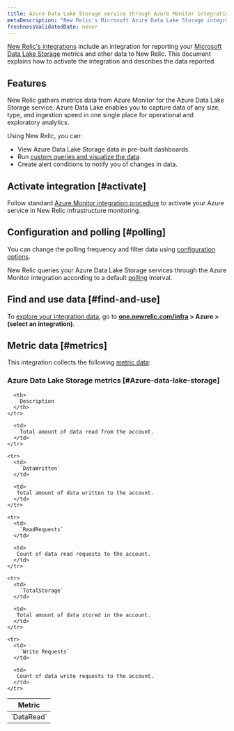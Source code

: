 ```yaml
---
title: Azure Data Lake Storage service through Azure Monitor integration
metaDescription: "New Relic's Microsoft Azure Data Lake Storage integration: what data it reports and how to enable it."
freshnessValidatedDate: never
---
```


[New Relic's integrations](/docs/infrastructure/integrations-getting-started/getting-started/introduction-infrastructure-integrations) include an integration for reporting your [Microsoft Data Lake Storage](https://learn.microsoft.com/en-us/azure/data-lake-store) metrics and other data to New Relic. This document explains how to activate the integration and describes the data reported.

## Features

New Relic gathers metrics data from Azure Monitor for the Azure Data Lake Storage service. Azure Data Lake enables you to capture data of any size, type, and ingestion speed in one single place for operational and exploratory analytics.

Using New Relic, you can:

* View Azure Data Lake Storage data in pre-built dashboards.
* Run [custom queries and visualize the data](/docs/infrastructure/integrations-getting-started/getting-started/use-integration-data-new-relic-insights).
* Create alert conditions to notify you of changes in data.

## Activate integration [#activate]

Follow standard [Azure Monitor integration procedure](/docs/infrastructure/microsoft-azure-integrations/azure-integrations-list/azure-monitor) to activate your Azure service in New Relic infrastructure monitoring.

## Configuration and polling [#polling]

You can change the polling frequency and filter data using [configuration options](/docs/infrastructure/microsoft-azure-integrations/azure-integrations-list/azure-monitor/#settings).

New Relic queries your Azure Data Lake Storage services through the Azure Monitor integration according to a default [polling](/docs/infrastructure/microsoft-azure-integrations/azure-integrations-list/azure-monitor/#settings) interval.

## Find and use data [#find-and-use]

To [explore your integration data](/docs/infrastructure/integrations/find-use-infrastructure-integration-data), go to **[one.newrelic.com/infra](https://one.newrelic.com/infra) > Azure > (select an integration)**.

## Metric data [#metrics]

This integration collects the following [metric data](/docs/infrastructure/integrations-getting-started/getting-started/understand-integration-data-data-types#metric):

### Azure Data Lake Storage metrics [#Azure-data-lake-storage]

<table>
  <thead>
    <tr>
      <th style={{ width: "300px" }}>
        Metric
      </th>

      <th>
        Description
      </th>
    </tr>
  </thead>

  <tbody>
    <tr>
      <td>
        `DataRead`
      </td>

      <td>
        Total amount of data read from the account.
      </td>
    </tr>

    <tr>
      <td>
        `DataWritten`
      </td>

      <td>
       Total amount of data written to the account.
      </td>
    </tr>

    <tr>
      <td>
        `ReadRequests`
      </td>

      <td>
       Count of data read requests to the account.
      </td>
    </tr>

    <tr>
      <td>
        `TotalStorage`
      </td>

      <td>
       Total amount of data stored in the account.
      </td>
    </tr>

    <tr>
      <td>
        `Write Requests`
      </td>

      <td>
       Count of data write requests to the account.
      </td>
    </tr>
  </tbody>
</table>
